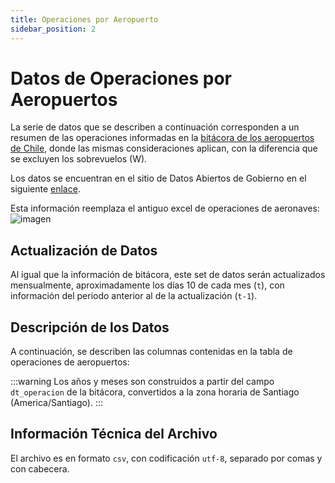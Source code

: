 ```yaml
---
title: Operaciones por Aeropuerto
sidebar_position: 2
---
```



# Datos de Operaciones por Aeropuertos

La serie de datos que se describen a continuación corresponden a un resumen
de las operaciones informadas en la [bitácora de los aeropuertos de Chile](./bitacora.mdx),
donde las mismas consideraciones aplican, con la diferencia que se
excluyen los sobrevuelos (W).

Los datos se encuentran en el sitio de Datos Abiertos de Gobierno
en el siguiente [enlace](https://datos.gob.cl/dataset/bitacora-aeropuertos).

Esta información reemplaza el antiguo excel de operaciones de aeronaves:
![imagen](/img/operaciones-aeronaves-old.png)


## Actualización de Datos

Al igual que la información de bitácora, este set de datos serán actualizados
mensualmente, aproximadamente los días 10 de cada mes (`t`), con información
del periodo anterior al de la actualización (`t-1`).

## Descripción de los Datos

A continuación, se describen las columnas contenidas en la
tabla de operaciones de aeropuertos:

<CsvDocTable csvData={opsAeropuertosCsv} />

:::warning
Los años y meses son construidos a partir del campo `dt_operacion` de la bitácora,
convertidos a la zona horaria de Santiago (America/Santiago).
:::

## Información Técnica del Archivo

El archivo es en formato `csv`, con codificación `utf-8`, separado por
comas y con cabecera.


